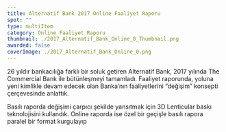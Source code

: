 ```yaml
---
title: Alternatif Bank 2017 Online Faaliyet Raporu
spot: ""
type: multiItem
category: Online Faaliyet Raporu
thumbnail: ./2017_Alternatif_Bank_Online_0_Thumbnail.png
awarded: false
coverImage: ./2017_Alternatif_Bank_Online_0.png
---
```




<MultiItemLayoutOneItem oneItemTitle="ALTERNATİF BANK 2017 ONLİNE FAALİYET RAPORU" oneItemSubTitle="Değişim online faaliyet raporunda" sliderImages={[ALT2017_0]} awarded={false} singleImageLink="">

26 yıldır bankacılığa farklı bir soluk getiren Alternatif Bank, 2017 yılında The Commercial Bank ile bütünleşmeyi tamamladı. Faaliyet raporunda, yoluna yeni kimlikle devam edecek olan Banka’nın faaliyetlerini “değişim” konsepti çerçevesinde anlattık.

Basılı raporda değişimi çarpıcı şekilde yansıtmak için 3D Lenticular baskı teknolojisini kullandık. Online raporda ise özel bir geçişle basılı rapora paralel bir format kurgulayıp

</MultiItemLayoutOneItem>
